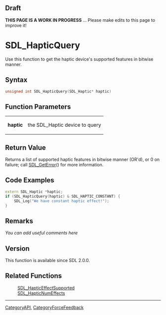 == Draft ==

'''THIS PAGE IS A WORK IN PROGRESS''' ... Please make edits to this page to improve it!


= SDL_HapticQuery =
Use this function to get the haptic device's supported features in bitwise manner.


== Syntax ==
<syntaxhighlight lang='c++'>
unsigned int SDL_HapticQuery(SDL_Haptic* haptic)
</syntaxhighlight>
<!-- <span style="color: green;">Should that say Uint8 or Uint16 etc instead of "unsigned int"?</span> -->

== Function Parameters ==
{|
|'''haptic'''
|the SDL_Haptic device to query
|}

== Return Value ==
Returns a list of supported haptic features in bitwise manner (OR'd), or 0 on failure; call [[SDL_GetError]]() for more information.

<!-- <span style="color: green;">It seems there is probably a more clear or complete way to describe this...  Is there a struct that should be Included here?  Maybe the [[SDL_HapticEffect]] union?</span> -->

== Code Examples ==
<syntaxhighlight lang='c++'>
extern SDL_Haptic *haptic;
if (SDL_HapticQuery(haptic) & SDL_HAPTIC_CONSTANT) {
    SDL_Log("We have constant haptic effect!");
}
</syntaxhighlight>

== Remarks ==
''You can add useful comments here''

== Version ==
This function is available since SDL 2.0.0.

== Related Functions ==
:[[SDL_HapticEffectSupported]]
:[[SDL_HapticNumEffects]]

----
[[CategoryAPI]], [[CategoryForceFeedback]]
